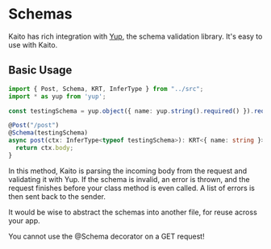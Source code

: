 
# Schemas

Kaito has rich integration with [Yup](https://npmjs.org/package/yup), the schema validation library.
It's easy to use with Kaito.

## Basic Usage

```ts
import { Post, Schema, KRT, InferType } from "../src";
import * as yup from 'yup';

const testingSchema = yup.object({ name: yup.string().required() }).required();

@Post("/post")
@Schema(testingSchema)
async post(ctx: InferType<typeof testingSchema>): KRT<{ name: string }> {
  return ctx.body;
}
```

In this method, Kaito is parsing the incoming body from the request and validating it with Yup. If the schema is
invalid, an error is thrown, and the request finishes before your class method is even called. A list of errors is
then sent back to the sender.

It would be wise to abstract the schemas into another file, for reuse across your app.

<Callout>You cannot use the @Schema decorator on a GET request!</Callout>
